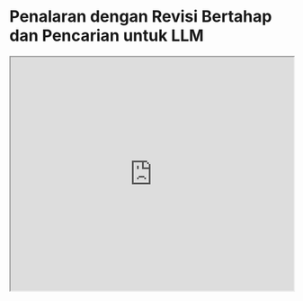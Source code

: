 
# Penalaran dengan Revisi Bertahap dan Pencarian untuk LLM


<iframe width="100%"
  height="415px"
  src="https://www.youtube.com/embed/13fr5m6ezOM?si=DH3XYfzbMsg9aeIx" allow="accelerometer; autoplay; clipboard-write; encrypted-media; gyroscope; picture-in-picture"
  allowFullScreen
  />

Penelitian oleh [Chi dkk. (2024)](https://arxiv.org/abs/2404.05966) memperkenalkan cara baru untuk penalaran umum dan pencarian pada tugas-tugas yang bisa dipecah menjadi bagian-bagian kecil.

Mereka mengusulkan kerangka kerja berbasis grafik bernama THOUGHTSCULPT. Kerangka ini memungkinkan model bahasa besar (LLM) untuk memperbaiki dirinya sendiri secara berulang dan membangun jaringan pemikiran yang saling terkait.

Berbeda dengan pendekatan lain seperti Tree-of-thoughts yang menggunakan struktur pohon, THOUGHTSCULPT menggunakan metode Monte Carlo Tree Search (MCTS). MCTS membantu LLM mencari solusi dengan lebih efisien.

Cara kerja THOUGHTSCULPT bisa dibayangkan seperti ini:
1. Ada "penilai pemikiran" yang memberikan umpan balik tentang solusi sementara.
2. "Pembuat pemikiran" menghasilkan solusi-solusi potensial.
3. Kedua komponen ini bekerja sama untuk memperbaiki solusi yang ada.

!["ThoughtSculpt"](../../img/research/thoughtsculpt.png)

Terakhir, ada "simulator keputusan" yang mencoba berbagai jalur pemikiran untuk menentukan mana yang paling menjanjikan.

THOUGHTSCULPT sangat cocok untuk tugas-tugas seperti pembuatan konten terbuka, penalaran bertahap, dan pemikiran kreatif. Ini karena kemampuannya untuk terus memperbaiki pemikiran.

Di masa depan, kita mungkin akan melihat lebih banyak pendekatan canggih yang menggunakan konsep dan algoritma pencarian serupa. Tujuannya adalah untuk meningkatkan kemampuan penalaran LLM dan memecahkan masalah yang membutuhkan pemikiran dan perencanaan kompleks. Penelitian ini penting untuk diikuti perkembangannya dalam tren riset LLM.

